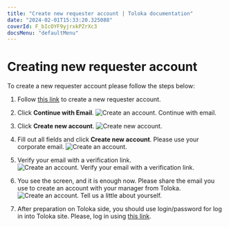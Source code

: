 ```yaml
---
title: "Create new requester account | Toloka documentation"
date: "2024-02-01T15:33:20.325088"
coverId: F_bIcOYF9yjrxkPZrXc3
docsMenu: "defaultMenu"
---
```


# Creating new requester account 
To create a new requester account please follow the steps below: 

1.	Follow [this link](https://platform.toloka.ai/auth?role=REQUESTER) to create a new requester account.
2.	Click **Continue with Email**.
    <Image withBackground imageId="cd1042a3c4cce687bf4ea8734c0d02f9" alt="Create an account. Continue with email." />

3.	Click **Create new account**.
    <Image withBackground imageId="10c67e728698dbbe959da51ae8b130eb" alt="Create new account." />

4.	Fill out all fields and click **Create new account**. Please use your corporate email.
    <Image withBackground imageId="ecf7c5e2bbfbd762464440ad669c88fb" alt="Create an account." />

5.	Verify your email with a verification link.
    <Image withBackground imageId="79b81f2318f2e74824c0de0f9e714bba" alt="Create an account. Verify your email with a verification link." />

6.	You see the screen, and it is enough now. Please share the email you use to create an account with your manager from Toloka. 
    <Image withBackground imageId="1bbfc1bd811737518911b45e0baa1baf" alt="Create an account. Tell us a little about yourself." />

7.	After preparation on Toloka side, you should use login/password for log in into Toloka site. Please, log in using [this link](https://platform.toloka.ai/auth?role=REQUESTER).

